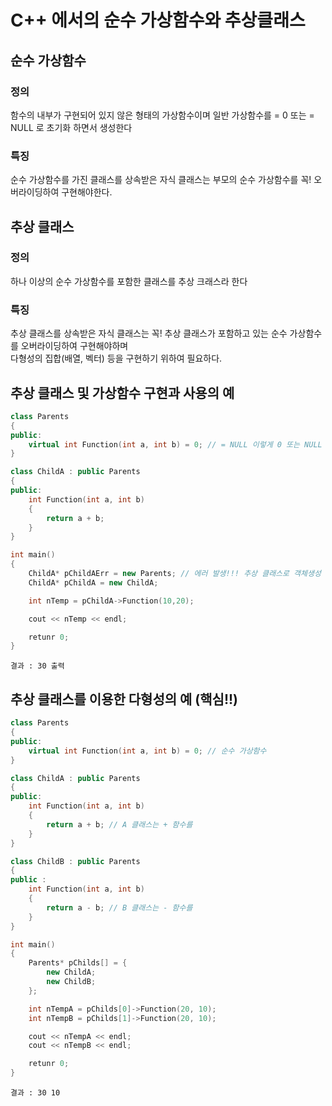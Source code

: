 # C++ 에서의 순수 가상함수와 추상클래스

## 순수 가상함수

### 정의
함수의 내부가 구현되어 있지 않은 형태의 가상함수이며 일반 가상함수를 = 0 또는 = NULL 로 초기화 하면서 생성한다  

### 특징
순수 가상함수를 가진 클래스를 상속받은 자식 클래스는 부모의 순수 가상함수를 꼭! 오버라이딩하여 구현해야한다.

## 추상 클래스

### 정의
하나 이상의 순수 가상함수를 포함한 클래스를 추상 크래스라 한다  

### 특징
추상 클래스를 상속받은 자식 클래스는 꼭! 추상 클래스가 포함하고 있는 순수 가상함수를 오버라이딩하여 구현해야하며  
다형성의 집합(배열, 벡터) 등을 구현하기 위하여 필요하다.

## 추상 클래스 및 가상함수 구현과 사용의 예

```cpp
class Parents
{
public:
    virtual int Function(int a, int b) = 0; // = NULL 이렇게 0 또는 NULL 로 초기화 되어 내부가 구현되지 않은 함수를 순수 가상함수라 한다. 이럴 경우 무조건 상속을 받은 자식 클래스에서 해당 함수를 오버라이딩 해주어야 한다.
}

class ChildA : public Parents
{
public:
    int Function(int a, int b)
    {
        return a + b;
    }
}

int main()
{
    ChildA* pChildAErr = new Parents; // 에러 발생!!! 추상 클래스로 객체생성 불가!!
    ChildA* pChildA = new ChildA;

    int nTemp = pChildA->Function(10,20);

    cout << nTemp << endl;

    retunr 0;
}
```

```
결과 : 30 출력
```

## 추상 클래스를 이용한 다형성의 예 (핵심!!)

```cpp
class Parents
{
public:
    virtual int Function(int a, int b) = 0; // 순수 가상함수
}

class ChildA : public Parents
{
public:
    int Function(int a, int b)
    {
        return a + b; // A 클래스는 + 함수를
    }
}

class ChildB : public Parents
{
public :
    int Function(int a, int b)
    {
        return a - b; // B 클래스는 - 함수를
    }
}

int main()
{
    Parents* pChilds[] = {
        new ChildA;
        new ChildB;
    };

    int nTempA = pChilds[0]->Function(20, 10);
    int nTempB = pChilds[1]->Function(20, 10);

    cout << nTempA << endl;
    cout << nTempB << endl;

    retunr 0;
}
```

```
결과 : 30 10
```
